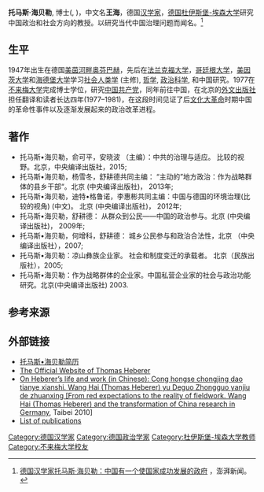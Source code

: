 '''托马斯·海贝勒''', 博士({{lang-de|Thomas Heberer}}, {{bd|1947年|11月13日}})，中文名'''王海'''，德国[[汉学家|汉学家]]，[[德国|德国]][[杜伊斯堡-埃森大学|杜伊斯堡-埃森大学]]研究中国政治和社会方向的教授。以研究当代中国治理问题而闻名。<ref>[http://www.thepaper.cn/newsDetail_forward_1571226 德国汉学家托马斯·海贝勒：中国有一个使国家成功发展的政府] {{Wayback|url=http://www.thepaper.cn/newsDetail_forward_1571226 |date=20190814005221 }}，澎湃新闻。</ref>

== 生平 ==
1947年出生在德国[[美茵河畔奥芬巴赫|美茵河畔奥芬巴赫]]，先后在[[法兰克福大学|法兰克福大学]]，[[哥廷根大学|哥廷根大学]]，[[美因茨大学|美因茨大学]]和[[海德堡大学|海德堡大学]]学习[[社会人类学|社会人类学]] (主修), [[哲学|哲学]], [[政治科学|政治科学]], 和中国研究。1977在[[不来梅大学|不来梅大学]]完成博士学位，研究[[中国共产党|中国共产党]]，同年前往中国，在北京的[[外文出版社|外文出版社]]担任翻译和读者长达四年(1977–1981)，在这段时间见证了后[[文化大革命|文化大革命]]时期中国的革命性事件以及逐渐发展起来的政治改革进程。

== 著作 ==
*托马斯•海贝勒，俞可平，安晓波 （主编）：中共的治理与适应。 比较的视野。北京，中央编译出版社，2015; 
*托马斯•海贝勒，杨雪冬，舒耕德共同主编： “主动的”地方政治：作为战略群体的县乡干部“。北京 (中央编译出版社)， 2013年; 
*托马斯•海贝勒，迪特•格鲁诺，李惠彬共同主编：中国与德国的环境治理(比较的视角) (中文)。 北京 (中央编译出版社)， 2012年; 
*托马斯•海贝勒，舒耕德： 从群众到公民——中国的政治参与。北京 (中央编译出版社)， 2009年; 
*托马斯•海贝勒，何增科，舒耕德： 城乡公民参与和政治合法性，北京 （中央编译出版社），2007; 
*托马斯•海贝勒：凉山彝族企业家。 社会和制度变迁的承载者。 北京（民族出版社），2005; 
*托马斯•海贝勒：作为战略群体的企业家。中国私营企业家的社会与政治功能研究。北京(中央编译出版社) 2003.

== 参考来源 ==
{{reflist}}

== 外部链接 ==
* [https://www.uni-due.de/oapol/?page_id=966&lang=zh 托马斯•海贝勒简历] {{Wayback|url=https://www.uni-due.de/oapol/?page_id=966&lang=zh |date=20190820103640 }}
* [https://www.uni-due.de/oapol/?page_id=625 The Official Website of Thomas Heberer]
* [http://politics.ntu.edu.tw/RAEC/comm2/Eu11.pdf On Heberer’s life and work (in Chinese): Cong hongse chongjing dao tianye xianshi. Wang Hai (Thomas Heberer) yu Deguo Zhongguo yanjiu de zhuanxing [From red expectations to the reality of fieldwork. Wang Hai (Thomas Heberer) and the transformation of China research in Germany], Taibei 2010] {{Wayback|url=http://politics.ntu.edu.tw/RAEC/comm2/Eu11.pdf |date=20160304102503 }}
* [http://www.uni-due.de/oapol/index.php?id=111 List of publications] {{Wayback|url=http://www.uni-due.de/oapol/index.php?id=111 |date=20120130151121 }}

{{Authority control}}
{{DEFAULTSORT:Heberer, Thomas}}
[[Category:德国汉学家|Category:德国汉学家]]
[[Category:德国政治学家|Category:德国政治学家]]
[[Category:杜伊斯堡-埃森大学教师|Category:杜伊斯堡-埃森大学教师]]
[[Category:不来梅大学校友|Category:不来梅大学校友]]